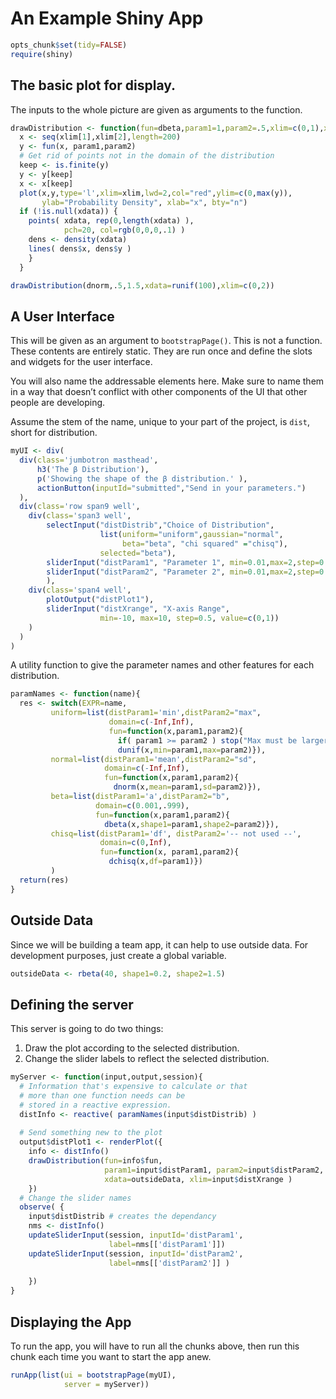 # An Example Shiny App


```r
opts_chunk$set(tidy=FALSE)
require(shiny)
```

## The basic plot for display.

The inputs to the whole picture are given as arguments to the function.

```r
drawDistribution <- function(fun=dbeta,param1=1,param2=.5,xlim=c(0,1),xdata=NULL){
  x <- seq(xlim[1],xlim[2],length=200)
  y <- fun(x, param1,param2)
  # Get rid of points not in the domain of the distribution
  keep <- is.finite(y)
  y <- y[keep]
  x <- x[keep]
  plot(x,y,type='l',xlim=xlim,lwd=2,col="red",ylim=c(0,max(y)),
       ylab="Probability Density", xlab="x", bty="n")
  if (!is.null(xdata)) {
    points( xdata, rep(0,length(xdata) ), 
            pch=20, col=rgb(0,0,0,.1) )
    dens <- density(xdata)
    lines( dens$x, dens$y )
    }
  }
```

```r
drawDistribution(dnorm,.5,1.5,xdata=runif(100),xlim=c(0,2))
```
## A User Interface

This will be given as an argument to `bootstrapPage()`.  This is not a function. These contents are entirely static.  They are run once and define the slots and widgets for the user interface.

You will also name the addressable elements here.  Make sure to name them in a way that doesn't conflict with other components of the UI that other people are developing.

Assume the stem of the name, unique to your part of the project, is `dist`, short for distribution.

```r
myUI <- div(
  div(class='jumbotron masthead',
      h3('The β Distribution'),
      p('Showing the shape of the β distribution.' ),
      actionButton(inputId="submitted","Send in your parameters.")
  ),
  div(class='row span9 well',
    div(class='span3 well',
        selectInput("distDistrib","Choice of Distribution", 
                    list(uniform="uniform",gaussian="normal",
                         beta="beta", "chi squared" ="chisq"), 
                    selected="beta"),
        sliderInput("distParam1", "Parameter 1", min=0.01,max=2,step=0.01, value=0.5),
        sliderInput("distParam2", "Parameter 2", min=0.01,max=2,step=0.01, value=0.1)
        ),
    div(class='span4 well',
        plotOutput("distPlot1"),
        sliderInput("distXrange", "X-axis Range", 
                    min=-10, max=10, step=0.5, value=c(0,1))
    )
  )
)
```
A utility function to give the parameter names and other features for each distribution.

```r
paramNames <- function(name){
  res <- switch(EXPR=name,
         uniform=list(distParam1='min',distParam2="max",
                      domain=c(-Inf,Inf),
                      fun=function(x,param1,param2){
                        if( param1 >= param2 ) stop("Max must be larger than min")
                        dunif(x,min=param1,max=param2)}),
         normal=list(distParam1='mean',distParam2="sd",
                     domain=c(-Inf,Inf),
                     fun=function(x,param1,param2){
                       dnorm(x,mean=param1,sd=param2)}),
         beta=list(distParam1='a',distParam2="b",
                   domain=c(0.001,.999),
                   fun=function(x,param1,param2){
                     dbeta(x,shape1=param1,shape2=param2)}),
         chisq=list(distParam1='df', distParam2='-- not used --',
                    domain=c(0,Inf),
                    fun=function(x, param1,param2){
                      dchisq(x,df=param1)})
         )
  return(res)
}
```
## Outside Data

Since we will be building a team app, it can help to use outside data.  For development purposes, just create a global variable.

```r
outsideData <- rbeta(40, shape1=0.2, shape2=1.5)
```

## Defining the server

This server is going to do two things:

1. Draw the plot according to the selected distribution.
2. Change the slider labels to reflect the selected distribution.

```r
myServer <- function(input,output,session){
  # Information that's expensive to calculate or that
  # more than one function needs can be 
  # stored in a reactive expression.
  distInfo <- reactive( paramNames(input$distDistrib) )
  
  # Send something new to the plot
  output$distPlot1 <- renderPlot({
    info <- distInfo()
    drawDistribution(fun=info$fun,
                     param1=input$distParam1, param2=input$distParam2, 
                     xdata=outsideData, xlim=input$distXrange )
    })
  # Change the slider names
  observe( {
    input$distDistrib # creates the dependancy
    nms <- distInfo()
    updateSliderInput(session, inputId='distParam1',
                      label=nms[['distParam1']])
    updateSliderInput(session, inputId='distParam2',
                      label=nms[['distParam2']] )                    
    
    })
}
```

## Displaying the App

To run the app, you will have to run all the chunks above, then run this chunk each time you want to start the app anew.

```r
runApp(list(ui = bootstrapPage(myUI), 
            server = myServer))
```


